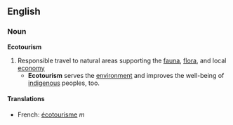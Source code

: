 == English ==
=== Noun ===
'''Ecotourism'''
# Responsible travel to natural areas supporting the [[fauna]], [[flora]], and local [[economy]]
#* '''Ecotourism''' serves the [[environment]] and improves the well-being of [[indigenous]] peoples, too.

====Translations====
*French: [[écotourisme]] ''m''
